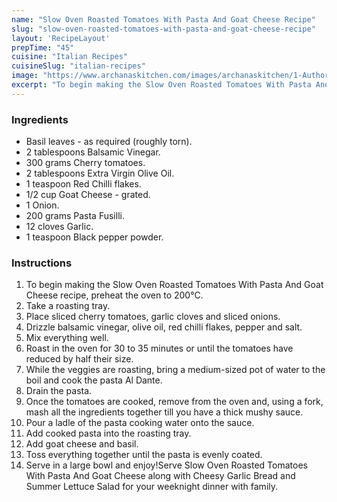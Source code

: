 ---
name: "Slow Oven Roasted Tomatoes With Pasta And Goat Cheese Recipe"
slug: "slow-oven-roasted-tomatoes-with-pasta-and-goat-cheese-recipe"
layout: 'RecipeLayout'
prepTime: "45"
cuisine: "Italian Recipes"
cuisineSlug: "italian-recipes"
image: "https://www.archanaskitchen.com/images/archanaskitchen/1-Author/Smitha-Kalluraya/Smashed_Slow_Oven_Roasted_Tomatoes_with_Pasta_and_Goats_Cheese.jpg"
excerpt: "To begin making the Slow Oven Roasted Tomatoes With Pasta And Goat Cheese recipe, preheat the oven to 200°C"
---

### Ingredients

- Basil leaves - as required (roughly torn).
- 2 tablespoons Balsamic Vinegar.
- 300 grams Cherry tomatoes.
- 2 tablespoons Extra Virgin Olive Oil.
- 1 teaspoon Red Chilli flakes.
- 1/2 cup Goat Cheese - grated.
- 1 Onion.
- 200 grams Pasta  Fusilli.
- 12 cloves Garlic.
- 1 teaspoon Black pepper powder.

### Instructions

1. To begin making the Slow Oven Roasted Tomatoes With Pasta And Goat Cheese recipe, preheat the oven to 200°C.
1. Take a roasting tray.
1. Place sliced cherry tomatoes, garlic cloves and sliced onions.
1. Drizzle balsamic vinegar, olive oil, red chilli flakes, pepper and salt.
1. Mix everything well.
1. Roast in the oven for 30 to 35 minutes or until the tomatoes have reduced by half their size.
1. While the veggies are roasting, bring a medium-sized pot of water to the boil and cook the pasta Al Dante.
1. Drain the pasta.
1. Once the tomatoes are cooked, remove from the oven and, using a fork, mash all the ingredients together till you have a thick mushy sauce.
1. Pour a ladle of the pasta cooking water onto the sauce.
1. Add cooked pasta into the roasting tray.
1. Add goat cheese and basil.
1. Toss everything together until the pasta is evenly coated.
1. Serve in a large bowl and enjoy!Serve Slow Oven Roasted Tomatoes With Pasta And Goat Cheese along with Cheesy Garlic Bread and Summer Lettuce Salad for your weeknight dinner with family.
